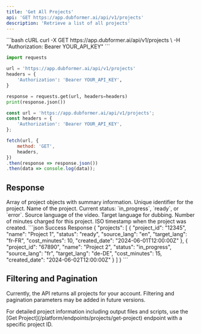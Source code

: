 ```yaml
---
title: 'Get All Projects'
api: 'GET https://app.dubformer.ai/api/v1/projects'
description: 'Retrieve a list of all projects'
---
```




<RequestExample>
```bash cURL
curl -X GET https://app.dubformer.ai/api/v1/projects \
  -H "Authorization: Bearer YOUR_API_KEY"
```

```python Python
import requests

url = 'https://app.dubformer.ai/api/v1/projects'
headers = {
    'Authorization': 'Bearer YOUR_API_KEY',
}

response = requests.get(url, headers=headers)
print(response.json())
```

```javascript JavaScript
const url = 'https://app.dubformer.ai/api/v1/projects';
const headers = {
    'Authorization': 'Bearer YOUR_API_KEY',
};

fetch(url, {
    method: 'GET',
    headers,
})
.then(response => response.json())
.then(data => console.log(data));
```
</RequestExample>

## Response

<ResponseField name="projects" type="array">
  Array of project objects with summary information.
  <Expandable title="Project Object Properties">
    <ResponseField name="project_id" type="string">
      Unique identifier for the project.
    </ResponseField>
    <ResponseField name="name" type="string">
      Name of the project.
    </ResponseField>
    <ResponseField name="status" type="string">
      Current status: `in_progress`, `ready`, or `error`.
    </ResponseField>
    <ResponseField name="source_lang" type="string">
      Source language of the video.
    </ResponseField>
    <ResponseField name="target_lang" type="string">
      Target language for dubbing.
    </ResponseField>
    <ResponseField name="cost_minutes" type="number">
      Number of minutes charged for this project.
    </ResponseField>
    <ResponseField name="created_date" type="string">
      ISO timestamp when the project was created.
    </ResponseField>
  </Expandable>
</ResponseField>

<ResponseExample>
```json Success Response
{
  "projects": [
    {
      "project_id": "12345",
      "name": "Project 1",
      "status": "ready",
      "source_lang": "en",
      "target_lang": "fr-FR",
      "cost_minutes": 10,
      "created_date": "2024-06-01T12:00:00Z"
    },
    {
      "project_id": "67890", 
      "name": "Project 2",
      "status": "in_progress",
      "source_lang": "fr",
      "target_lang": "de-DE",
      "cost_minutes": 15,
      "created_date": "2024-06-02T12:00:00Z"
    }
  ]
}
```
</ResponseExample>

## Filtering and Pagination

Currently, the API returns all projects for your account. Filtering and pagination parameters may be added in future versions.

<Note>
For detailed project information including output files and scripts, use the [Get Project](/platform/endpoints/projects/get-project) endpoint with a specific project ID.
</Note> 